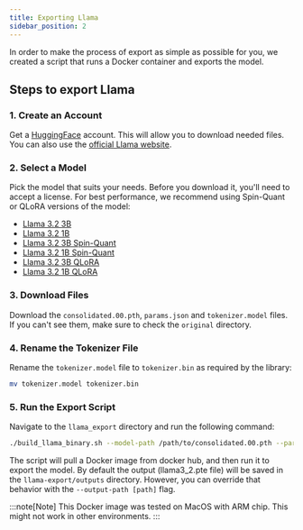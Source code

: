 ```yaml
---
title: Exporting Llama
sidebar_position: 2
---
```


In order to make the process of export as simple as possible for you, we created a script that runs a Docker container and exports the model. 

## Steps to export Llama
### 1. Create an Account
Get a [HuggingFace](https://huggingface.co/) account. This will allow you to download needed files. You can also use the [official Llama website](https://www.llama.com/llama-downloads/). 

### 2. Select a Model
Pick the model that suits your needs. Before you download it, you'll need to accept a license. For best performance, we recommend using Spin-Quant or QLoRA versions of the model:
   - [Llama 3.2 3B](https://huggingface.co/meta-llama/Llama-3.2-3B-Instruct/tree/main/original)
   - [Llama 3.2 1B](https://huggingface.co/meta-llama/Llama-3.2-1B-Instruct/tree/main/original)
   - [Llama 3.2 3B Spin-Quant](https://huggingface.co/meta-llama/Llama-3.2-3B-Instruct-SpinQuant_INT4_EO8/tree/main)
   - [Llama 3.2 1B Spin-Quant](https://huggingface.co/meta-llama/Llama-3.2-1B-Instruct-SpinQuant_INT4_EO8/tree/main)
   - [Llama 3.2 3B QLoRA](https://huggingface.co/meta-llama/Llama-3.2-3B-Instruct-QLORA_INT4_EO8/tree/main)
   - [Llama 3.2 1B QLoRA](https://huggingface.co/meta-llama/Llama-3.2-1B-Instruct-QLORA_INT4_EO8/tree/main)

### 3. Download Files
Download the `consolidated.00.pth`, `params.json` and `tokenizer.model` files. If you can't see them, make sure to check the `original` directory.

### 4. Rename the Tokenizer File
Rename the `tokenizer.model` file to `tokenizer.bin` as required by the library:
```bash
mv tokenizer.model tokenizer.bin
```

### 5. Run the Export Script
Navigate to the `llama_export` directory and run the following command: 
```bash
./build_llama_binary.sh --model-path /path/to/consolidated.00.pth --params-path /path/to/params.json
```

The script will pull a Docker image from docker hub, and then run it to export the model. By default the output (llama3_2.pte file) will be saved in the `llama-export/outputs` directory. However, you can override that behavior with the `--output-path [path]` flag.

:::note[Note]
This Docker image was tested on MacOS with ARM chip. This might not work in other environments.
:::
